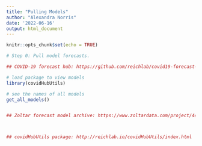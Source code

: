 ```yaml
---
title: "Pulling Models"
author: "Alexandra Norris"
date: '2022-06-16'
output: html_document
---
```


```r
knitr::opts_chunk$set(echo = TRUE)
```

```r

# Step 0: Pull model forecasts.

## COVID-19 forecast hub: https://github.com/reichlab/covid19-forecast-hub

# load package to view models
library(covidHubUtils)

# see the names of all models
get_all_models()



```

```r

## Zoltar forecast model archive: https://www.zoltardata.com/project/44



## covidHubUtils package: http://reichlab.io/covidHubUtils/index.html

```


